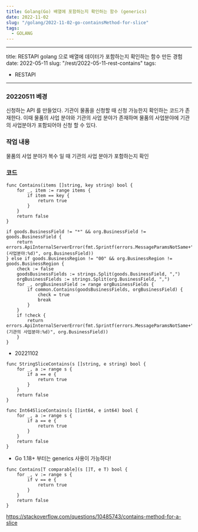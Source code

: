 ```yaml
---
title: Golang(Go) 배열에 포함하는지 확인하는 함수 (generics)
date: 2022-11-02
slug: "/golang/2022-11-02-go-containsMethod-for-slice"
tags:
  - GOLANG
---
```

---
title: RESTAPI golang 으로 배열에 데이터가 포함하는지 확인하는 함수 만든 경험
date: 2022-05-11
slug: "/rest/2022-05-11-rest-contains"
tags:
  - RESTAPI
---

### 20220511 베경

신청하는 API 를 만들었다.
기관이 물품을 신청할 때
신청 가능한지 확인하는 코드가 존재한다.
이때 물품의 사업 분야와 기관의 사업 분야가 존재하며
물품의 사업분야에 기관의 사업분야가 포함되어야 신청 할 수 있다.

###  작업 내용
물품의 사업 분야가 복수 일 때 기관의 사업 분야가 포함하는지 확인

###  코드
```
func Contains(items []string, key string) bool {
	for _, item := range items {
		if item == key {
			return true
		}
	}
	return false
}

if goods.BusinessField != "*" && org.BusinessField != goods.BusinessField {
    return errors.ApiInternalServerError(fmt.Sprintf(errors.MessageParamsNotSame+"(사업분야:%d)", org.BusinessField))
} else if goods.BusinessRegion != "00" && org.BusinessRegion != goods.BusinessRegion {
    check := false
    goodsBusinessFields := strings.Split(goods.BusinessField, ",")
    orgBusinessFields := strings.Split(org.BusinessField, ",")
    for _, orgBusinessField := range orgBusinessFields {
        if common.Contains(goodsBusinessFields, orgBusinessField) {
            check = true
            break
        }
    }
    if !check {
        return errors.ApiInternalServerError(fmt.Sprintf(errors.MessageParamsNotSame+"(기관의 사업분야:%d)", org.BusinessField))
    }
}
```

*  20221102

```
func StringSliceContains(s []string, e string) bool {
	for _, a := range s {
		if a == e {
			return true
		}
	}
	return false
}
```

```
func Int64SliceContains(s []int64, e int64) bool {
	for _, a := range s {
		if a == e {
			return true
		}
	}
	return false
}

```


* Go 1.18+  부터는 generics 사용이 가능하다!
```
func Contains[T comparable](s []T, e T) bool {
    for _, v := range s {
        if v == e {
            return true
        }
    }
    return false
}
```
https://stackoverflow.com/questions/10485743/contains-method-for-a-slice